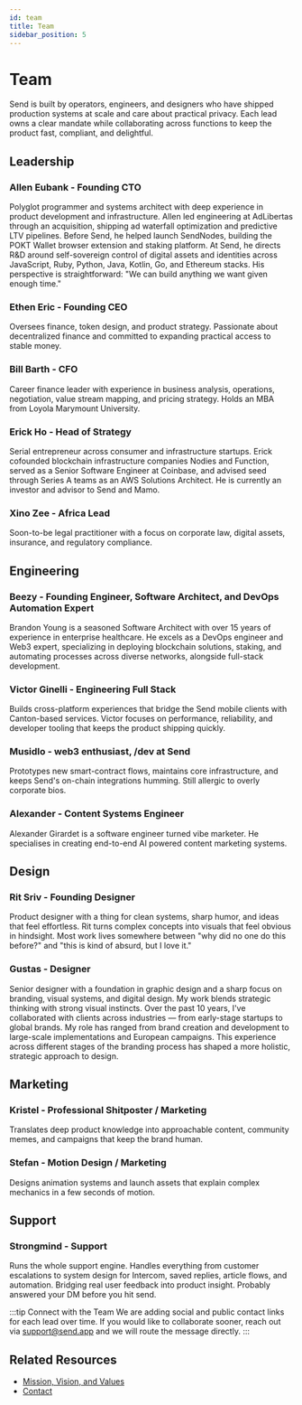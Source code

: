 ```yaml
---
id: team
title: Team
sidebar_position: 5
---
```


# Team

Send is built by operators, engineers, and designers who have shipped production systems at scale and care about practical privacy. Each lead owns a clear mandate while collaborating across functions to keep the product fast, compliant, and delightful.

## Leadership

### **Allen Eubank - Founding CTO**
Polyglot programmer and systems architect with deep experience in product development and infrastructure. Allen led engineering at AdLibertas through an acquisition, shipping ad waterfall optimization and predictive LTV pipelines. Before Send, he helped launch SendNodes, building the POKT Wallet browser extension and staking platform. At Send, he directs R&D around self-sovereign control of digital assets and identities across JavaScript, Ruby, Python, Java, Kotlin, Go, and Ethereum stacks. His perspective is straightforward: "We can build anything we want given enough time."

### **Ethen Eric - Founding CEO**
Oversees finance, token design, and product strategy. Passionate about decentralized finance and committed to expanding practical access to stable money.

### **Bill Barth - CFO**
Career finance leader with experience in business analysis, operations, negotiation, value stream mapping, and pricing strategy. Holds an MBA from Loyola Marymount University.

### **Erick Ho - Head of Strategy**
Serial entrepreneur across consumer and infrastructure startups. Erick cofounded blockchain infrastructure companies Nodies and Function, served as a Senior Software Engineer at Coinbase, and advised seed through Series A teams as an AWS Solutions Architect. He is currently an investor and advisor to Send and Mamo.

### **Xino Zee - Africa Lead**
Soon-to-be legal practitioner with a focus on corporate law, digital assets, insurance, and regulatory compliance.

## Engineering

### **Beezy - Founding Engineer, Software Architect, and DevOps Automation Expert**
Brandon Young is a seasoned Software Architect with over 15 years of experience in enterprise healthcare. He excels as a DevOps engineer and Web3 expert, specializing in deploying blockchain solutions, staking, and automating processes across diverse networks, alongside full-stack development.

### **Victor Ginelli - Engineering Full Stack**
Builds cross-platform experiences that bridge the Send mobile clients with Canton-based services. Victor focuses on performance, reliability, and developer tooling that keeps the product shipping quickly.

### **Musidlo - web3 enthusiast, /dev at Send**
Prototypes new smart-contract flows, maintains core infrastructure, and keeps Send's on-chain integrations humming. Still allergic to overly corporate bios.

### **Alexander - Content Systems Engineer**
Alexander Girardet is a software engineer turned vibe marketer. He specialises in creating end-to-end AI powered content marketing systems.

## Design

### **Rit Sriv - Founding Designer**
Product designer with a thing for clean systems, sharp humor, and ideas that feel effortless. Rit turns complex concepts into visuals that feel obvious in hindsight. Most work lives somewhere between "why did no one do this before?" and "this is kind of absurd, but I love it."

### **Gustas - Designer**
Senior designer with a foundation in graphic design and a sharp focus on branding, visual systems, and digital design. My work blends strategic thinking with strong visual instincts. Over the past 10 years, I've collaborated with clients across industries — from early-stage startups to global brands. My role has ranged from brand creation and development to large-scale implementations and European campaigns. This experience across different stages of the branding process has shaped a more holistic, strategic approach to design.

## Marketing

### **Kristel - Professional Shitposter / Marketing**
Translates deep product knowledge into approachable content, community memes, and campaigns that keep the brand human.

### **Stefan - Motion Design / Marketing**
Designs animation systems and launch assets that explain complex mechanics in a few seconds of motion.

## Support

### **Strongmind - Support**
Runs the whole support engine. Handles everything from customer escalations to system design for Intercom, saved replies, article flows, and automation. Bridging real user feedback into product insight. Probably answered your DM before you hit send.

:::tip Connect with the Team
We are adding social and public contact links for each lead over time. If you would like to collaborate sooner, reach out via support@send.app and we will route the message directly.
:::

## Related Resources

- [Mission, Vision, and Values](./mission-vision-values)
- [Contact](./contact)
